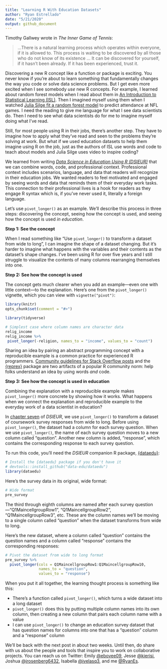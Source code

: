 ```yaml
---
title: "Learning R With Education Datasets"
author: "Ryan Estrellado"
date: "5/21/2020"
output: github_document
---
```


Timothy Gallwey wrote in *The Inner Game of Tennis*: 

> ...There is a natural learning process which operates within everyone, if it is allowed to. This process is waiting to be discovered by all those who do not know of its existence ... It can be discovered for yourself, if it hasn't been already. If it has been experienced, trust it.

Discovering a new R concept like a function or package is exciting. You never know if you're about to learn something that fundamentally changes the way you code or solve data science problems. But I get even more excited when I see somebody *use* new R concepts. For example, I learned about random forest models when I read about them in [An Introduction to Statistical Learning (ISL)](https://www.amazon.com/Introduction-Statistical-Learning-Applications-Statistics/dp/1461471370). Then I imagined myself using them when I watched [Julia Silge fit a random forest model](https://youtu.be/LPptRkGoYMg) to predict attendance at NFL games. I need the reading to give me language for what I see data scientists do. Then I need to see what data scientists do for me to imagine myself doing what I’ve read.

Still, for most people using R in their jobs, there’s another step. They have to imagine how to apply what they’ve read and seen to the problems they're solving at work. But what if we used education datasets to help them imagine using R on the job, just as the authors of ISL use words and code to teach about models and Julia Silge uses video to inspire coding?

We learned from writing [*Data Science in Education Using R (DSIEUR)*](https://datascienceineducation.com) that we can combine words, code, and professional context. Professional context includes scenarios, language, and data that readers will recognize in their education jobs. We wanted readers to feel motivated and engaged by seeing words and data that reminds them of their everyday work tasks. This connection to their professional lives is a hook for readers as they engage R syntax which is, if you’ve never used it, literally a foreign language.

Let’s use `pivot_longer()` as an example. We'll describe this process in three steps: discovering the concept, seeing how the concept is used, and seeing how the concept is used *in education*. 

**Step 1: See the concept**

When I read something like “Use `pivot_longer()` to transform a dataset from wide to long”, I can imagine the shape of a dataset changing. But it's harder to imagine what happens with the variables and their contents as the dataset's shape changes. I’ve been using R for over five years and I still struggle to visualize the contents of many columns rearranging themselves into one.  

**Step 2: See how the concept is used**

The concept gets much clearer when you add an example---even one with little context---to the explanation. Here’s one from the `pivot_longer()` vignette, which you can view with `vignette("pivot")`:  

```r
library(knitr)
opts_chunk$set(comment = "#>")
```

```r
library(tidyverse)
```

```r
# Simplest case where column names are character data
relig_income
relig_income %>%
 pivot_longer(-religion, names_to = "income", values_to = "count")
```

Sharing an idea by pairing an abstract programming concept with a reproducible example is a common practice for experienced R programmers. [Community guidelines for Stack Overflow posts](https://stackoverflow.com/questions/5963269/how-to-make-a-great-r-reproducible-example) and the [{reprex}](https://www.tidyverse.org/help/) package are two artifacts of a popular R community norm: help folks understand an idea by using words *and* code. 

**Step 3: See how the concept is used in education**

Combining the explanation with a reproducible example makes `pivot_longer()` more concrete by showing how it works. What happens when we connect the explanation and reproducible example to the everyday work of a data scientist in education? 

In [chapter seven](https://datascienceineducation.com/c07.html) of *DSIEUR*, we use `pivot_longer()` to transform a dataset of coursework survey responses from wide to long. Before using `pivot_longer()`, the dataset had a column for each survey question. When we use `pivot_longer()`, the name of each survey question moves to a new column called "question". Another new column is added, "response", which contains the corresponding response to each survey question. 

To run this code, you'll need the *DSIEUR* companion R package, [{dataedu}](https://github.com/data-edu/dataedu): 

```r
# Install the {dataedu} package if you don't have it
# devtools::install_github("data-edu/dataedu")
library(dataedu)
```

Here's the survey data in its original, wide format: 

```r
# Wide format
pre_survey
```

The third through eighth columns are named after each survey question---"Q1MaincellgroupRow1", "Q1MaincellgroupRow2", "Q1MaincellgroupRow3", etc. These are the column names we'll be moving to a single column called "question" when the dataset transforms from wide to long. 

Here's the new dataset, where a column called "question" contains the question names and a column called "response" contains the corresponding responses: 

```r
# Pivot the dataset from wide to long format
pre_survey %>%
  pivot_longer(cols = Q1MaincellgroupRow1:Q1MaincellgroupRow10,
               names_to = "question",
               values_to = "response")
```

When you put it all together, the learning thought process is something like this: 

 - There’s a function called `pivot_longer()`, which turns a wide dataset into a long dataset 
 - `pivot_longer()` does this by putting multiple column names into its own column, then creating a new column that pairs each column name with a value 
 - I can use `pivot_longer()` to change an education survey dataset that has question names for columns into one that has a "question" column and a "response" column
 
We’ll be back with the next post in about two weeks. Until then, do share with us about the people and tools that inspire you to work on collaborative projects. You can reach us on Twitter: Emily [@ebovee09](https://twitter.com/ebovee09), Jesse [@kierisi](https://twitter.com/kierisi), Joshua [@jrosenberg6432](https://twitter.com/jrosenberg6432), Isabella [@ivelasq3](https://twitter.com/ivelasq3), and me [@RyanEs](https://twitter.com/RyanEs). 
